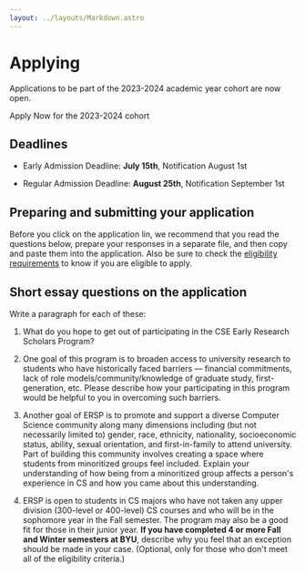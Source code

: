 ```yaml
---
layout: ../layouts/Markdown.astro
---
```



# Applying

<Bar>
  Applications to be part of the 2023-2024 academic year cohort are now open.
</Bar>

<p></p>

<BlueButton link="https://docs.google.com/forms/d/e/1FAIpQLSdYHKGR2Mo0B6dObSiio1Zfg3sWqwP1jLOw5te4dUArlHYVYw/viewform?usp=sf_link">
  Apply Now for the 2023-2024 cohort
</BlueButton>

## Deadlines

- Early Admission Deadline: **July 15th**, Notification August 1st

- Regular Admission Deadline: **August 25th**, Notification September 1st

## Preparing and submitting your application

Before you click on the application lin, we recommend that you read the questions below, prepare your responses in a separate file, and then copy and paste them into the application. Also be sure to check the [eligibility requirements](/eligibility) to know if you are eligible to apply.

## Short essay questions on the application

Write a paragraph for each of these:

1. What do you hope to get out of participating in the CSE Early Research Scholars Program?

1. One goal of this program is to broaden access to university research to students who have historically faced barriers — financial commitments, lack of role models/community/knowledge of graduate study, first-generation, etc. Please describe how your participating in this program would be helpful to you in overcoming such barriers.

1. Another goal of ERSP is to promote and support a diverse Computer Science community along many dimensions including (but not necessarily limited to) gender, race, ethnicity, nationality, socioeconomic status, ability, sexual orientation, and first-in-family to attend university. Part of building this community involves creating a space where students from minoritized groups feel included. Explain your understanding of how being from a minoritized group affects a person's experience in CS and how you came about this understanding.

1. ERSP is open to students in CS majors who have not taken any upper division (300-level or 400-level) CS courses and who will be in the sophomore year in the Fall semester. The program may also be a good fit for those in their junior year. **If you have completed 4 or more Fall and Winter semesters at BYU**, describe why
   you feel that an exception should be made in your case. (Optional, only for those who don't meet all of the eligibility criteria.)

